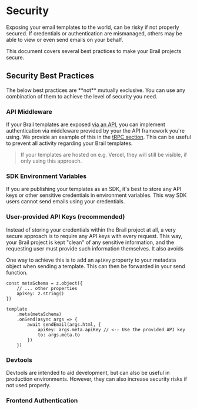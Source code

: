 
# Security 

Exposing your email templates to the world, can be risky if not properly secured. If credentials or authentication are mismanaged, others may be able to view or even send emails on your behalf.

This document covers several best practices to make your Brail projects secure.

## Security Best Practices

<Callout>
The below best practices are **not** mutually exclusive. You can use any combination of them to achieve the level of security you need.
</Callout>

### API Middleware

If your Brail templates are exposed [via an API](/docs/using/trpc), you can implement authentication via middleware provided by your the API framework you're using. We provide an example of this in the [tRPC section](/using/trpc#security). This can be useful to prevent all activity regarding your Brail templates.

> If your templates are hosted on e.g. Vercel, they will still be visible, if only using this approach.

### SDK Environment Variables

If you are publishing your templates as an SDK, it's best to store any API keys or other sensitive credentials in environment variables. This way SDK users cannot send emails using your credentials.

### User-provided API Keys (recommended)

Instead of storing your credentials within the Brail project at all, a very secure approach is to require any API keys with every request. This way, your Brail project is kept "clean" of any sensitive information, and the requesting user must provide such information themselves. It also avoids 

One way to achieve this is to add an `apiKey` property to your metadata object when sending a template. This can then be forwarded in your send function.

```tsx
const metaSchema = z.object({
	// ... other properties
	apiKey: z.string()
})

template
	.meta(metaSchema)
	.onSend(async args => {
		await sendEmail(args.html, {
			apiKey: args.meta.apiKey // <-- Use the provided API key
			to: args.meta.to
		})
	})

```

### Devtools

Devtools are intended to aid development, but can also be useful in production environments. However, they can also increase security risks if not used properly.

### Frontend Authentication